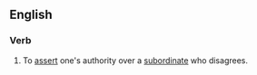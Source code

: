 ==English==

===Verb===
{{en-verb|pulls rank|pulling rank|pulled rank}}

# {{lb|en|idiomatic}} To [[assert]] one's authority over a [[subordinate]] who disagrees.